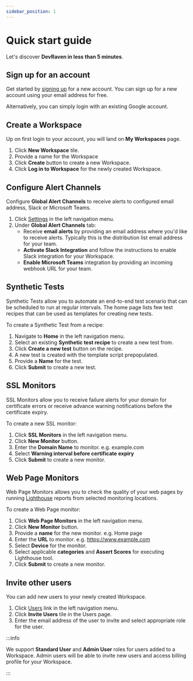```yaml
---
sidebar_position: 1
---
```


# Quick start guide

Let's discover **DevRaven in less than 5 minutes**.

<ReactPlayer controls url='https://www.youtube.com/watch?v=ywtSn1Jc8jM' />

## Sign up for an account

Get started by [signing up](https://app.devraven.io/register) for a new account. You can sign up for a new account using your email address for free.

Alternatively, you can simply login with an existing Google account.

## Create a Workspace

Up on first login to your account, you will land on **My Workspaces** page. 

1. Click **New Workspace** tile. 
2. Provide a name for the Workspace
3. Click **Create** button to create a new Workspace.
4. Click **Log in to Workspace** for the newly created Workspace.

## Configure Alert Channels

Configure **Global Alert Channels** to receive alerts to configured email address, Slack or Microsoft Teams.

1. Click [Settings](https://app.devraven.io/app/settings/alert-channels) in the left navigation menu.
2. Under **Global Alert Channels** tab:
    * Receive **email alerts** by providing an email address where you'd like to receive alerts. Typically this is the distribution list email address for your team.
    * **Activate Slack Integration** and follow the instructions to enable Slack integration for your Workspace.
    * **Enable Microsoft Teams** integration by providing an incoming webhook URL for your team.

## Synthetic Tests

Synthetic Tests allow you to automate an end-to-end test scenario that can be scheduled to run at regular intervals. The home page lists few test recipes that can be used as templates for creating new tests.

To create a Synthetic Test from a recipe:

1. Navigate to **Home** in the left navigation menu.
2. Select an existing **Synthetic test recipe** to create a new test from.
3. Click **Create a new test** button on the recipe.
4. A new test is created with the template script prepopulated.
5. Provide a **Name** for the test.
6. Click **Submit** to create a new test.

## SSL Monitors
SSL Monitors allow you to receive failure alerts for your domain for certificate errors or receive advance warning notifications before the certificate expiry. 

To create a new SSL monitor:

1. Click **SSL Monitors** in the left navigation menu.
2. Click **New Monitor** button.
3. Enter the **Domain Name** to monitor. e.g. example.com
4. Select **Warning interval before certificate expiry**
5. Click **Submit** to create a new monitor.

## Web Page Monitors
Web Page Monitors allows you to check the quality of your web pages by running [Lighthouse](https://developers.google.com/web/tools/lighthouse) reports from selected monitoring locations.

To create a Web Page monitor:

1. Click **Web Page Monitors** in the left navigation menu.
2. Click **New Monitor** button.
3. Provide a **name** for the new monitor. e.g. Home page
4. Enter the **URL** to monitor. e.g. https://www.example.com
5. Select **Device** for the monitor.
6. Select applicable **categories** and **Assert Scores** for executing Lighthouse tool.
7. Click **Submit** to create a new monitor.

## Invite other users

You can add new users to your newly created Workspace. 

1. Click [Users](https://app.devraven.io/app/users) link in the left navigation menu.
2. Click **Invite Users** tile in the Users page.
3. Enter the email address of the user to invite and select appropriate role for the user.

:::info

We support **Standard User** and **Admin User** roles for users added to a Workspace. Admin users will be able to invite new users and access billing profile for your Workspace.

:::

